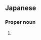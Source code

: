==Japanese==
{{ja-kanjitab|みず|しま|yomi=k}}

===Proper noun===
{{ja-pos|みずしま|proper}}

# {{surname|lang=ja|sort=みずしま}}